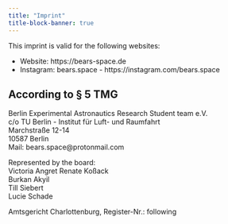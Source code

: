 ---
title: "Imprint"
title-block-banner: true
---

This imprint is valid for the following websites:

* Website: https://bears-space.de
* Instagram: bears.space - https://instagram.com/bears.space


## According to § 5 TMG

Berlin Experimental Astronautics Research Student team e.V.  
c/o TU Berlin - Institut für Luft- und Raumfahrt  
Marchstraße 12-14  
10587 Berlin  
Mail: bears.space@protonmail.com

Represented by the board:  
Victoria Angret Renate Koßack  
Burkan Akyil  
Till Siebert  
Lucie Schade  

Amtsgericht Charlottenburg, Register-Nr.: following 
